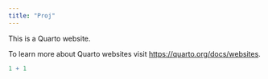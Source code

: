 ```yaml
---
title: "Proj"
---
```


This is a Quarto website.

To learn more about Quarto websites visit <https://quarto.org/docs/websites>.

```r
1 + 1
```

